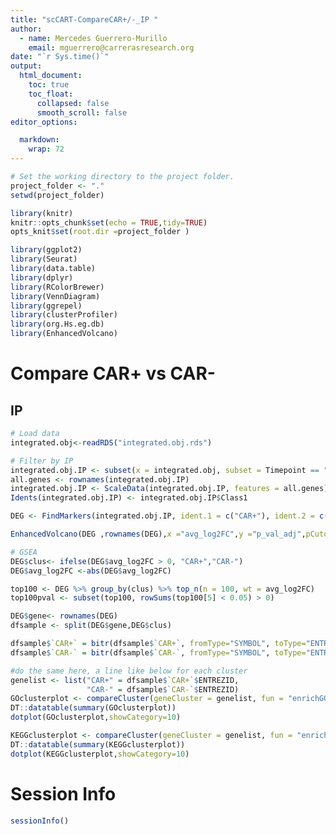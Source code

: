 ```yaml
---
title: "scCART-CompareCAR+/-_IP "
author:
  - name: Mercedes Guerrero-Murillo
    email: mguerrero@carrerasresearch.org
date: "`r Sys.time()`"
output:
  html_document:
    toc: true
    toc_float:
      collapsed: false
      smooth_scroll: false
editor_options: 

  markdown: 
    wrap: 72
---
```


```r
# Set the working directory to the project folder. 
project_folder <- "."
setwd(project_folder)
```

```r
library(knitr)
knitr::opts_chunk$set(echo = TRUE,tidy=TRUE)
opts_knit$set(root.dir =project_folder )
```

```r
library(ggplot2)
library(Seurat)
library(data.table)
library(dplyr)
library(RColorBrewer)
library(VennDiagram)
library(ggrepel)
library(clusterProfiler)
library(org.Hs.eg.db)
library(EnhancedVolcano)
```

# Compare CAR+ vs CAR- 

## IP

```r
# Load data
integrated.obj<-readRDS("integrated.obj.rds")

# Filter by IP
integrated.obj.IP <- subset(x = integrated.obj, subset = Timepoint == "IP")
all.genes <- rownames(integrated.obj.IP)
integrated.obj.IP <- ScaleData(integrated.obj.IP, features = all.genes)
Idents(integrated.obj.IP) <- integrated.obj.IP$Class1

DEG <- FindMarkers(integrated.obj.IP, ident.1 = c("CAR+"), ident.2 = c("CAR-"), verbose = FALSE, min.pct = -Inf, logfc.threshold = -Inf, min.cells.feature = 1, min.cells.group = 1)

EnhancedVolcano(DEG ,rownames(DEG),x ="avg_log2FC",y ="p_val_adj",pCutoff = 0.05 ,FCcutoff = 0.5,xlim = c(-2,2),drawConnectors = TRUE)

# GSEA
DEG$clus<- ifelse(DEG$avg_log2FC > 0, "CAR+","CAR-")
DEG$avg_log2FC <-abs(DEG$avg_log2FC)

top100 <- DEG %>% group_by(clus) %>% top_n(n = 100, wt = avg_log2FC)
top100pval <- subset(top100, rowSums(top100[5] < 0.05) > 0)

DEG$gene<- rownames(DEG)
dfsample <- split(DEG$gene,DEG$clus)

dfsample$`CAR+` = bitr(dfsample$`CAR+`, fromType="SYMBOL", toType="ENTREZID", OrgDb="org.Hs.eg.db")
dfsample$`CAR-` = bitr(dfsample$`CAR-`, fromType="SYMBOL", toType="ENTREZID", OrgDb="org.Hs.eg.db")

#do the same here, a line like below for each cluster
genelist <- list("CAR+" = dfsample$`CAR+`$ENTREZID, 
                 "CAR-" = dfsample$`CAR-`$ENTREZID)
GOclusterplot <- compareCluster(geneCluster = genelist, fun = "enrichGO", ont = "BP",OrgDb = "org.Hs.eg.db")
DT::datatable(summary(GOclusterplot))
dotplot(GOclusterplot,showCategory=10)

KEGGclusterplot <- compareCluster(geneCluster = genelist, fun = "enrichKEGG")
DT::datatable(summary(KEGGclusterplot))
dotplot(KEGGclusterplot,showCategory=10)
```

# Session Info

```r
sessionInfo()
```
